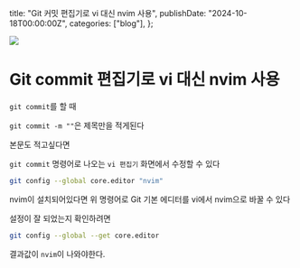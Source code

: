   title: "Git 커밋 편집기로 vi 대신 nvim 사용",
  publishDate: "2024-10-18T00:00:00Z",
  categories: ["blog"],
};

![](https://i.imgur.com/P8jOxdd.png)

# Git commit 편집기로 vi 대신 nvim 사용
  
`git commit`를 할 때

`git commit -m ""`은 제목만을 적게된다

본문도 적고싶다면

`git commit` 명령어로 나오는 `vi 편집기` 화면에서 수정할 수 있다

```bash
git config --global core.editor "nvim"
```

nvim이 설치되어있다면 위 명령어로 Git 기본 에디터를 vi에서 nvim으로 바꿀 수 있다

설정이 잘 되었는지 확인하려면

```bash
git config --global --get core.editor
```

결과값이 `nvim`이 나와야한다.